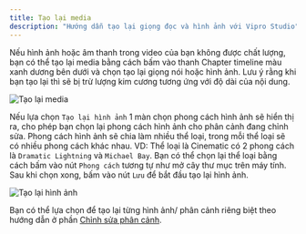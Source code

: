```yaml
---
title: Tạo lại media
description: "Hướng dẫn tạo lại giọng đọc và hình ảnh với Vipro Studio"
---
```


Nếu hình ảnh hoặc âm thanh trong video của bạn không được chất lượng, bạn có thể tạo lại media bằng cách bấm vào thanh Chapter timeline màu xanh dương bên dưới và chọn tạo lại giọng nói hoặc hình ảnh. Lưu ý rằng khi bạn tạo lại thì sẽ bị trừ lượng kim cương tương ứng với độ dài của nội dung.

<img
  src='/images/usage/video-editor/regenerate-media.jpg'
  alt='Tạo lại media'
  className='rounded-lg'
/>

Nếu lựa chọn `Tạo lại hình ảnh` 1 màn chọn phong cách hình ảnh sẽ hiển thị ra, cho phép bạn chọn lại phong cách hình ảnh cho phân cảnh đang chỉnh sửa. Phong cách hình ảnh sẽ chia làm nhiều thể loại, trong mỗi thể loại sẽ có nhiều phong cách khác nhau. VD: Thể loại là Cinematic có 2 phong cách là `Dramatic Lightning` và `Michael Bay`. Bạn có thể chọn lại thể loại bằng cách bấm vào nút `Phong cách` tương tự như mở cây thư mục trên máy tính. Sau khi chọn xong, bấm vào nút `Lưu` để bắt đầu tạo lại hình ảnh.

<img
  src='/images/usage/video-editor/regenerate-media-2.jpg'
  alt='Tạo lại hình ảnh'
  className='rounded-lg'
/>

Bạn có thể lựa chọn để tạo lại từng hình ảnh/ phân cảnh riêng biệt theo hướng dẫn ở phần [Chỉnh sửa phân cảnh](/usage/video-editor/edit-scene).
